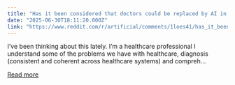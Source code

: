 ```yaml
---
title: "Has it been considered that doctors could be replaced by AI in the next 10-20 years?"
date: "2025-06-30T18:11:20.000Z"
link: "https://www.reddit.com/r/artificial/comments/1loes41/has_it_been_considered_that_doctors_could_be/"
---
```


I’ve been thinking about this lately. I’m a healthcare professional I understand some of the problems we have with healthcare, diagnosis (consistent and coherent across healthcare systems) and compreh...

[Read more](https://www.reddit.com/r/artificial/comments/1loes41/has_it_been_considered_that_doctors_could_be/)
